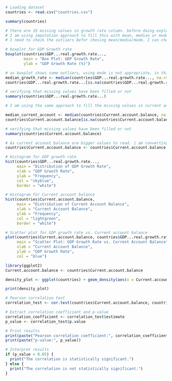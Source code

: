 ```{r}
# Loading dataset
countries <- read.csv("countries.csv")

summary(countries)
```

```{r}
# there are 19 missing values in growth rate column. before doing exploratory analysis, i must fill missing values.
# I am using imputation approach to fill this with mean, median or mode.
# I need to check the outliers befor chosing mean/media/mode. I can check this by boxplot

# boxplot for GDP Growth rate
boxplot(countries$GDP...real.growth.rate...,
        main = "Box Plot: GDP Growth Rate",
        ylab = "GDP Growth Rate (%)")
```
```{r}
# as boxplot shows some outliers, using mode is not appropriate, in this case median is good to impute
median_growth_rate <- median(countries$GDP...real.growth.rate..., na.rm = TRUE)
countries$GDP...real.growth.rate...[is.na(countries$GDP...real.growth.rate...)] <- median_growth_rate

# verifying that missing values have been filled or not
summary(countries$GDP...real.growth.rate...)
```
```{r}
# I am using the same approach to fill the missing values in current account balance as median

median_current_account <- median(countries$Current.account.balance, na.rm = TRUE)
countries$Current.account.balance[is.na(countries$Current.account.balance)] <- median_current_account

# verifying that missing values have been filled or not
summary(countries$Current.account.balance)
```
```{r}
# As current account balance are bigger values to read. i am converting them in billions for better readability
countries$Current.account.balance <- countries$Current.account.balance / 1e9
```


```{r}
# Histogram for GDP growth rate
hist(countries$GDP...real.growth.rate...,
     main = "Distribution of GDP Growth Rate",
     xlab = "GDP Grwoth Rate",
     ylab = "Frequency",
     col = "skyblue",
     border = "white")
```
```{r}
# Histogram for Current account balance
hist(countries$Current.account.balance, 
     main = "Distribution of Current Account Balance",
     xlab = "Current Account Balance",
     ylab = "Frequency",
     col = "lightgreen",
     border = "white")
```
```{r}
# Scatter plot for GDP growth rate vs. Current account balance
plot(countries$Current.account.balance, countries$GDP...real.growth.rate...,
     main = "Scatter Plot: GDP Growth Rate vs. Current Account Balance",
     xlab = "Current Account Balance",
     ylab = "GDP Growth Rate",
     col = "blue")
```

```{r}
library(ggplot2)
Current.account.balance <- countries$Current.account.balance

density_plot <- ggplot(countries) + geom_density(aes(x = Current.account.balance, fill = "Current Account Balance"), alpha = 0.5) + theme_minimal()

print(density_plot)
```

```{r}
# Pearson correlation test
correlation_test <- cor.test(countries$Current.account.balance, countries$GDP...real.growth.rate...)

# Extract correlation coefficient and p-value
correlation_coefficient <- correlation_test$estimate
p_value <- correlation_test$p.value

# Print results
print(paste("Pearson correlation coefficient:", correlation_coefficient))
print(paste("p-value:", p_value))

# Interpret results
if (p_value < 0.05) {
  print("The correlation is statistically significant.")
} else {
  print("The correlation is not statistically significant.")
}
```

